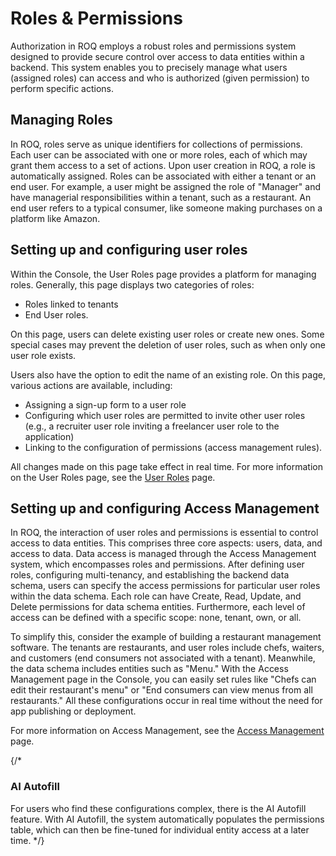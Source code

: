 # Roles & Permissions

Authorization in ROQ employs a robust roles and permissions system designed to provide secure control over access to data entities within a backend. This system enables you to precisely manage what users (assigned roles) can access and who is authorized (given permission) to perform specific actions.

## Managing Roles

In ROQ, roles serve as unique identifiers for collections of permissions. Each user can be associated with one or more roles, each of which may grant them access to a set of actions. Upon user creation in ROQ, a role is automatically assigned. Roles can be associated with either a tenant or an end user. For example, a user might be assigned the role of "Manager" and have managerial responsibilities within a tenant, such as a restaurant. An end user refers to a typical consumer, like someone making purchases on a platform like Amazon.

## Setting up and configuring user roles

Within the Console, the User Roles page provides a platform for managing roles. Generally, this page displays two categories of roles:

- Roles linked to tenants
- End User roles.

On this page, users can delete existing user roles or create new ones. Some special cases may prevent the deletion of user roles, such as when only one user role exists.

Users also have the option to edit the name of an existing role. On this page, various actions are available, including:

- Assigning a sign-up form to a user role
- Configuring which user roles are permitted to invite other user roles (e.g., a recruiter user role inviting a freelancer user role to the application)
- Linking to the configuration of permissions (access management rules).

All changes made on this page take effect in real time. For more information on the User Roles page, see the [User Roles](/roles-and-permissions/roles) page.

## Setting up and configuring Access Management

In ROQ, the interaction of user roles and permissions is essential to control access to data entities. This comprises three core aspects: users, data, and access to data. Data access is managed through the Access Management system, which encompasses roles and permissions. After defining user roles, configuring multi-tenancy, and establishing the backend data schema, users can specify the access permissions for particular user roles within the data schema. Each role can have Create, Read, Update, and Delete permissions for data schema entities. Furthermore, each level of access can be defined with a specific scope: none, tenant, own, or all.

To simplify this, consider the example of building a restaurant management software. The tenants are restaurants, and user roles include chefs, waiters, and customers (end consumers not associated with a tenant). Meanwhile, the data schema includes entities such as "Menu." With the Access Management page in the Console, you can easily set rules like "Chefs can edit their restaurant's menu" or "End consumers can view menus from all restaurants." All these configurations occur in real time without the need for app publishing or deployment.

For more information on Access Management, see the [Access Management](/roles-and-permissions/access-management) page.

{/*
### AI Autofill

For users who find these configurations complex, there is the AI Autofill feature. With AI Autofill, the system automatically populates the permissions table, which can then be fine-tuned for individual entity access at a later time.
*/}